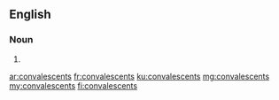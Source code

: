 ==English==

===Noun===
{{head|en|plural}}

# {{plural of|convalescent|lang=en}}

[[ar:convalescents]]
[[fr:convalescents]]
[[ku:convalescents]]
[[mg:convalescents]]
[[my:convalescents]]
[[fi:convalescents]]